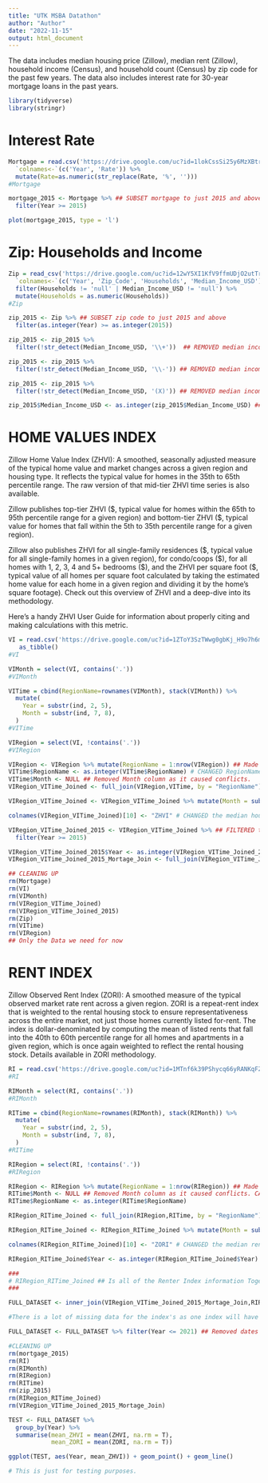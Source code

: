 ```yaml
---
title: "UTK MSBA Datathon"
author: "Author"
date: "2022-11-15"
output: html_document
---
```


The data includes median housing price (Zillow), median rent (Zillow), household income (Census), and household count (Census) by zip code for the past few years. The data also includes interest rate for 30-year mortgage loans in the past years.

```r
library(tidyverse)
library(stringr)
```

# Interest Rate

```r
Mortgage = read.csv('https://drive.google.com/uc?id=1lokCssSi25y6MzXBtry9QMOTfkZg0btW') %>%
  `colnames<-`(c('Year', 'Rate')) %>%
  mutate(Rate=as.numeric(str_replace(Rate, '%', '')))
#Mortgage

mortgage_2015 <- Mortgage %>% ## SUBSET mortgage to just 2015 and above
  filter(Year >= 2015) 
```

```r
plot(mortgage_2015, type = 'l')
```

# **Zip: Households and Income**

```r
Zip = read_csv('https://drive.google.com/uc?id=12wY5XI1KfV9ffmUDjO2utTrSa5Ksyus8') %>%
  `colnames<-`(c('Year', 'Zip_Code', 'Households', 'Median_Income_USD')) %>%
  filter(Households != 'null' | Median_Income_USD != 'null') %>%
  mutate(Households = as.numeric(Households))
#Zip

zip_2015 <- Zip %>% ## SUBSET zip code to just 2015 and above
  filter(as.integer(Year) >= as.integer(2015)) 
```

```r
zip_2015 <- zip_2015 %>%
  filter(!str_detect(Median_Income_USD, '\\+'))  ## REMOVED median income with a +
```

```r
zip_2015 <- zip_2015 %>%
  filter(!str_detect(Median_Income_USD, '\\-')) ## REMOVED median income with a -

zip_2015 <- zip_2015 %>%
  filter(!str_detect(Median_Income_USD, '(X)')) ## REMOVED median income with a (X)

zip_2015$Median_Income_USD <- as.integer(zip_2015$Median_Income_USD) ## CHANGED median income to integer

```

# HOME VALUES INDEX

Zillow Home Value Index (ZHVI): A smoothed, seasonally adjusted measure of the typical home value and market changes across a given region and housing type. It reflects the typical value for homes in the 35th to 65th percentile range. The raw version of that mid-tier ZHVI time series is also available.

Zillow publishes top-tier ZHVI (\$, typical value for homes within the 65th to 95th percentile range for a given region) and bottom-tier ZHVI (\$, typical value for homes that fall within the 5th to 35th percentile range for a given region).

Zillow also publishes ZHVI for all single-family residences (\$, typical value for all single-family homes in a given region), for condo/coops (\$), for all homes with 1, 2, 3, 4 and 5+ bedrooms (\$), and the ZHVI per square foot (\$, typical value of all homes per square foot calculated by taking the estimated home value for each home in a given region and dividing it by the home's square footage). Check out this overview of ZHVI and a deep-dive into its methodology.

Here's a handy ZHVI User Guide for information about properly citing and making calculations with this metric.

```r
VI = read.csv('https://drive.google.com/uc?id=1ZToY3SzTWwg0gbKj_H9o7h6myt_dKFIu', row.names ='RegionName') %>% 
   as_tibble()
#VI
```

```r
VIMonth = select(VI, contains('.'))
#VIMonth
```

```r
VITime = cbind(RegionName=rownames(VIMonth), stack(VIMonth)) %>%
  mutate(
    Year = substr(ind, 2, 5),
    Month = substr(ind, 7, 8),
  )
#VITime

```

```r
VIRegion = select(VI, !contains('.'))
#VIRegion
```


```r
VIRegion <- VIRegion %>% mutate(RegionName = 1:nrow(VIRegion)) ## Made RegionName to join later.
VITime$RegionName <- as.integer(VITime$RegionName) # CHANGED RegionName to integer
VITime$Month <- NULL ## Removed Month column as it caused conflicts. 
VIRegion_VITime_Joined <- full_join(VIRegion,VITime, by = "RegionName") # JOINING ALL DATA BY RegionName

VIRegion_VITime_Joined <- VIRegion_VITime_Joined %>% mutate(Month = substr(ind, 7, 8)) ## ADDED Month Columns back to be used for a join later

colnames(VIRegion_VITime_Joined)[10] <- "ZHVI" # CHANGED the median house price from index to ZHVI. THIS IS THE average of the 35th - 65th percentile for housing price.

VIRegion_VITime_Joined_2015 <- VIRegion_VITime_Joined %>% ## FILTERED the previous join to only just 2015 and above
  filter(Year >= 2015)

VIRegion_VITime_Joined_2015$Year <- as.integer(VIRegion_VITime_Joined_2015$Year) ## CHANGED Year to integer
VIRegion_VITime_Joined_2015_Mortage_Join <- full_join(VIRegion_VITime_Joined_2015, mortgage_2015, by = "Year") ## JOINED ALL DATA from mortgage 2015 to VIRegion_VITime_Joined_2015
```


```r
## CLEANING UP
rm(Mortgage)
rm(VI)
rm(VIMonth)
rm(VIRegion_VITime_Joined)
rm(VIRegion_VITime_Joined_2015)
rm(Zip)
rm(VITime)
rm(VIRegion)
## Only the Data we need for now
```

# RENT INDEX

Zillow Observed Rent Index (ZORI): A smoothed measure of the typical observed market rate rent across a given region. ZORI is a repeat-rent index that is weighted to the rental housing stock to ensure representativeness across the entire market, not just those homes currently listed for-rent. The index is dollar-denominated by computing the mean of listed rents that fall into the 40th to 60th percentile range for all homes and apartments in a given region, which is once again weighted to reflect the rental housing stock. Details available in ZORI methodology.

```r
RI = read.csv('https://drive.google.com/uc?id=1MTnf6k39PShycq66yRANKqFZW5BmJfME')
#RI
```

```r
RIMonth = select(RI, contains('.'))
#RIMonth
```

```r
RITime = cbind(RegionName=rownames(RIMonth), stack(RIMonth)) %>%
  mutate(
    Year = substr(ind, 2, 5),
    Month = substr(ind, 7, 8),
  )
#RITime
```

```r
RIRegion = select(RI, !contains('.'))
#RIRegion
```


```r
RIRegion <- RIRegion %>% mutate(RegionName = 1:nrow(RIRegion)) ## Made RegionName to join later.
RITime$Month <- NULL ## Removed Month column as it caused conflicts. CAN BE ADDED LATER IF NEEDED
RITime$RegionName <- as.integer(RITime$RegionName)

RIRegion_RITime_Joined <- full_join(RIRegion,RITime, by = "RegionName") # JOINING ALL DATA BY RegionName 

RIRegion_RITime_Joined <- RIRegion_RITime_Joined %>% mutate(Month = substr(ind, 7, 8)) # ADDING Month back for the join later

colnames(RIRegion_RITime_Joined)[10] <- "ZORI" # CHANGED the median rent price from index to ZORI

RIRegion_RITime_Joined$Year <- as.integer(RIRegion_RITime_Joined$Year) ## CHANGED Year to integer

###
# RIRegion_RITime_Joined ## Is all of the Renter Index information Together. You may need to join the mortage stuff to it if you want to do something with that.
###
```


```r
FULL_DATASET <- inner_join(VIRegion_VITime_Joined_2015_Mortage_Join,RIRegion_RITime_Joined, by = c("RegionName","Month","Year"), suffix = c("_VI","_RI")) ## INNER JOINING by RegionName, Month, and Year in order to match everything correctly. The suffix is there to understand which dataset you are looking at. _VI refers to the housing value index. _RI refers to the Renter Index. 

#There is a lot of missing data for the index's as one index will have data but the other wont for that time of the year and month. Should be okay as we are mainly looking at houses.

FULL_DATASET <- FULL_DATASET %>% filter(Year <= 2021) ## Removed dates that go beyond the 30 - year mortage rate.
```

```r
#CLEANING UP
rm(mortgage_2015)
rm(RI)
rm(RIMonth)
rm(RIRegion)
rm(RITime)
rm(zip_2015)
rm(RIRegion_RITime_Joined)
rm(VIRegion_VITime_Joined_2015_Mortage_Join)
```

```r
TEST <- FULL_DATASET %>%
  group_by(Year) %>%
  summarise(mean_ZHVI = mean(ZHVI, na.rm = T),
            mean_ZORI = mean(ZORI, na.rm = T))

ggplot(TEST, aes(Year, mean_ZHVI)) + geom_point() + geom_line()

# This is just for testing purposes.

```

